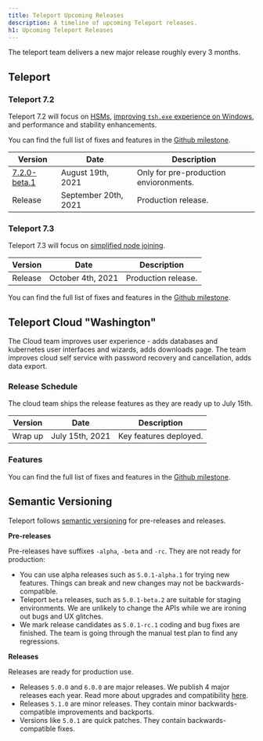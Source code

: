 ```yaml
---
title: Teleport Upcoming Releases
description: A timeline of upcoming Teleport releases.
h1: Upcoming Teleport Releases
---
```


The teleport team delivers a new major release roughly every 3 months.

## Teleport

### Teleport 7.2

Teleport 7.2 will focus on [HSMs](https://github.com/gravitational/teleport/issues/4225), [improving `tsh.exe` experience on Windows](https://github.com/gravitational/teleport/issues/7445), and performance and stability enhancements.

You can find the full list of fixes and features in the [Github milestone](https://github.com/gravitational/teleport/milestone/60).

| Version                                                                               | Date                | Description                            |
| ------------------------------------------------------------------------------------- | ------------------- | -------------------------------------- |
| [7.2.0-beta.1](https://github.com/gravitational/teleport/releases/tag/v7.2.0-beta.1)  | August 19th, 2021   | Only for pre-production envioronments. |
| Release                                                                               | September 20th, 2021 | Production release.                    |

### Teleport 7.3

Teleport 7.3 will focus on [simplified node joining](https://github.com/gravitational/teleport/issues/7145).

| Version    | Date              | Description         |
| ---------- | ----------------- | ------------------- |
| Release    | October 4th, 2021 | Production release. |

You can find the full list of fixes and features in the [Github milestone](https://github.com/gravitational/teleport/milestone/62).

## Teleport Cloud "Washington"

The Cloud team improves user experience - adds databases and kubernetes user interfaces
and wizards, adds downloads page.
The team improves cloud self service with password recovery and cancellation, adds data export.

### Release Schedule

The cloud team ships the release features as they are ready up to July 15th.

| Version | Date | Description |
| - | - | - |
| Wrap up | July 15th, 2021 | Key features deployed. |

### Features

You can find the full list of fixes and features in the
[Github milestone](https://github.com/gravitational/teleport/milestone/54).

## Semantic Versioning

Teleport follows [semantic versioning](https://semver.org/) for pre-releases and releases.

**Pre-releases**

Pre-releases have suffixes `-alpha`, `-beta` and `-rc`.
They are not ready for production:

- You can use alpha releases such as `5.0.1-alpha.1` for trying new features.
  Things can break and new changes may not be backwards-compatible.
- Teleport `beta` releases, such as `5.0.1-beta.2` are suitable for staging environments.
  We are unlikely to change the APIs while we are ironing out bugs and UX glitches.
- We mark release candidates as `5.0.1-rc.1` coding and bug fixes are finished.
  The team is going through the manual test plan to find any regressions.

**Releases**

Releases are ready for production use.

- Releases `5.0.0` and `6.0.0` are major releases. We publish 4 major releases each year.
  Read more about upgrades and compatibility [here](../admin-guide.mdx#component-compatibility).
- Releases `5.1.0` are minor releases. They contain minor backwards-compatible improvements and backports.
- Versions like `5.0.1` are quick patches. They contain backwards-compatible fixes.
